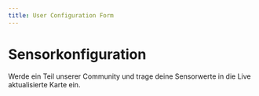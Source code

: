---
title: User Configuration Form
---


# Sensorkonfiguration

Werde ein Teil unserer Community und trage deine Sensorwerte in die Live aktualisierte Karte ein.

<UserConfig />